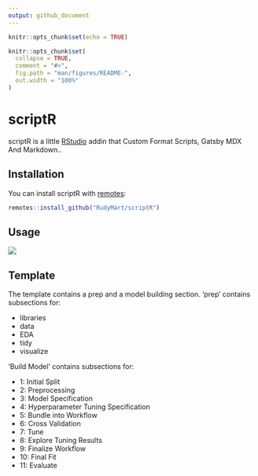 ```yaml
---
output: github_document
---
```


```r
knitr::opts_chunk$set(echo = TRUE)
```

```r
knitr::opts_chunk$set(
  collapse = TRUE,
  comment = "#>",
  fig.path = "man/figures/README-",
  out.width = "100%"
)
```

# scriptR

<!-- badges: start -->
  <!-- badges: end -->
  
scriptR is a little [RStudio](https://rstudio.com/) addin that Custom Format Scripts, Gatsby MDX And Markdown..

## Installation

You can install scriptR with [remotes](https://github.com/r-lib/remotes):

```r
remotes::install_github("RudyMart/scriptR")
```

## Usage

![](inst/screencast.gif)

## Template

The template contains a prep and a model building section. 'prep' contains subsections for:

- libraries
- data
- EDA
- tidy
- visualize

'Build Model' contains subsections for:

- 1: Initial Split 
- 2: Preprocessing 
- 3: Model Specification 
- 4: Hyperparameter Tuning Specification
- 5: Bundle into Workflow 
- 6: Cross Validation 
- 7: Tune 
- 8: Explore Tuning Results 
- 9: Finalize Workflow 
- 10: Final Fit 
- 11: Evaluate 




